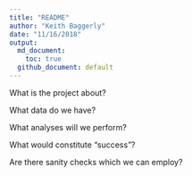 ```yaml
---
title: "README"
author: "Keith Baggerly"
date: "11/16/2018"
output: 
  md_document:
    toc: true
  github_document: default
---
```


What is the project about?

What data do we have?

What analyses will we perform?

What would constitute "success"?

Are there sanity checks which we 
can employ?

